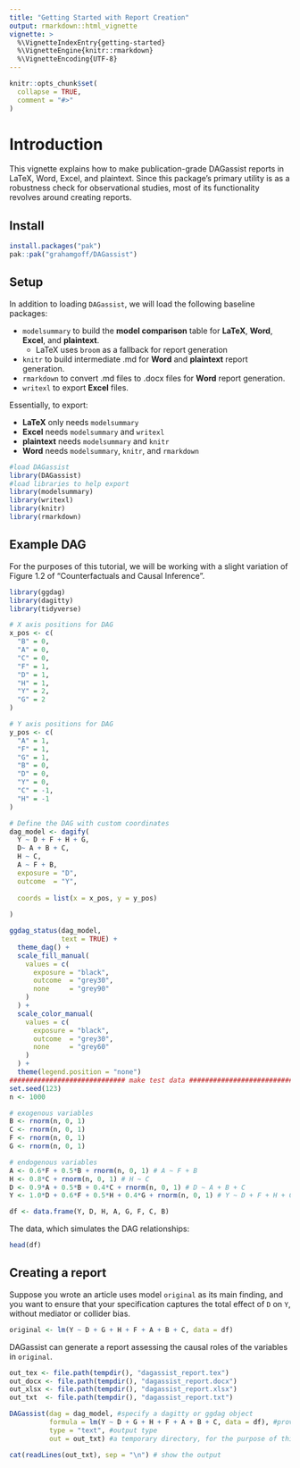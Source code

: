 ```yaml
---
title: "Getting Started with Report Creation"
output: rmarkdown::html_vignette
vignette: >
  %\VignetteIndexEntry{getting-started}
  %\VignetteEngine{knitr::rmarkdown}
  %\VignetteEncoding{UTF-8}
---
```


```r
knitr::opts_chunk$set(
  collapse = TRUE,
  comment = "#>"
)
```

# Introduction

This vignette explains how to make publication-grade DAGassist reports in LaTeX,
Word, Excel, and plaintext. Since this package's primary utility is as a robustness
check for observational studies, most of its functionality revolves around
creating reports.

## Install
```r
install.packages("pak")
pak::pak("grahamgoff/DAGassist")
```
## Setup

In addition to loading `DAGassist`, we will load the following baseline packages:

- `modelsummary` to build the **model comparison** table for **LaTeX**, **Word**, **Excel**, and **plaintext**.
  - LaTeX uses `broom` as a fallback for report generation
- `knitr` to build intermediate .md for **Word** and **plaintext** report generation.
- `rmarkdown` to convert .md files to .docx files for **Word** report generation.
- `writexl` to export **Excel** files.
 
Essentially, to export:

- **LaTeX** only needs `modelsummary`
- **Excel** needs `modelsummary` and `writexl`
- **plaintext** needs `modelsummary` and `knitr`
- **Word** needs `modelsummary`, `knitr`, and `rmarkdown`
 
```r
#load DAGassist
library(DAGassist) 
#load libraries to help export
library(modelsummary)
library(writexl)
library(knitr)
library(rmarkdown)
```

## Example DAG

For the purposes of this tutorial, we will be working with a slight variation of 
Figure 1.2 of "Counterfactuals and Causal Inference". 

```r
library(ggdag)
library(dagitty)
library(tidyverse)

# X axis positions for DAG
x_pos <- c(
  "B" = 0,
  "A" = 0,
  "C" = 0,
  "F" = 1,
  "D" = 1,
  "H" = 1,
  "Y" = 2,
  "G" = 2
)

# Y axis positions for DAG
y_pos <- c(
  "A" = 1,
  "F" = 1,
  "G" = 1,
  "B" = 0,
  "D" = 0,
  "Y" = 0,
  "C" = -1,
  "H" = -1
)

# Define the DAG with custom coordinates
dag_model <- dagify(
  Y ~ D + F + H + G,
  D~ A + B + C,
  H ~ C,
  A ~ F + B,
  exposure = "D",
  outcome  = "Y",
    
  coords = list(x = x_pos, y = y_pos)
              
)

ggdag_status(dag_model,
             text = TRUE) +
  theme_dag() +
  scale_fill_manual(             
    values = c(
      exposure = "black",
      outcome  = "grey30",
      none     = "grey90"
    )
  ) +
  scale_color_manual(
    values = c(
      exposure = "black",
      outcome  = "grey30",
      none     = "grey60"
    )
  ) +
  theme(legend.position = "none") 
############################# make test data ##############################
set.seed(123)
n <- 1000

# exogenous variables 
B <- rnorm(n, 0, 1)
C <- rnorm(n, 0, 1)
F <- rnorm(n, 0, 1)
G <- rnorm(n, 0, 1)

# endogenous variables
A <- 0.6*F + 0.5*B + rnorm(n, 0, 1) # A ~ F + B
H <- 0.8*C + rnorm(n, 0, 1) # H ~ C
D <- 0.9*A + 0.5*B + 0.4*C + rnorm(n, 0, 1) # D ~ A + B + C
Y <- 1.0*D + 0.6*F + 0.5*H + 0.4*G + rnorm(n, 0, 1) # Y ~ D + F + H + G

df <- data.frame(Y, D, H, A, G, F, C, B)

```

The data, which simulates the DAG relationships:

```r
head(df)
```

## Creating a report

Suppose you wrote an article uses model `original` as its main finding, and you want to ensure that your specification captures the total effect of `D` on `Y`, without mediator or collider bias. 

```r
original <- lm(Y ~ D + G + H + F + A + B + C, data = df)
```

DAGassist can generate a report assessing the causal roles of the variables in `original`.

```r
out_tex <- file.path(tempdir(), "dagassist_report.tex")
out_docx <- file.path(tempdir(), "dagassist_report.docx")
out_xlsx <- file.path(tempdir(), "dagassist_report.xlsx")
out_txt  <- file.path(tempdir(), "dagassist_report.txt")
```


```r
DAGassist(dag = dag_model, #specify a dagitty or ggdag object
          formula = lm(Y ~ D + G + H + F + A + B + C, data = df), #provide your formula
          type = "text", #output type
          out = out_txt) #a temporary directory, for the purpose of this vignette

cat(readLines(out_txt), sep = "\n") # show the output
```



